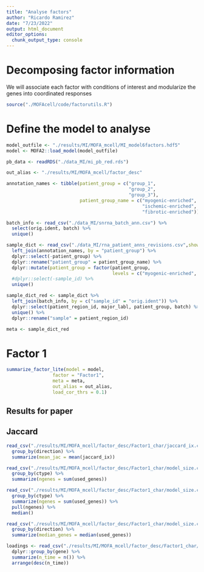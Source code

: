 ```yaml
---
title: "Analyse factors"
author: "Ricardo Ramirez"
date: "7/23/2022"
output: html_document
editor_options: 
  chunk_output_type: console
---
```


# Decomposing factor information

We will associate each factor with conditions of interest and modularize the genes
into coordinated responses

```r
source("./MOFAcell/code/factorutils.R")
```

# Define the model to analyse

```r
model_outfile <- "./results/MI/MOFA_mcell/MI_model6factors.hdf5"
model <- MOFA2::load_model(model_outfile)

pb_data <- readRDS("./data_MI/mi_pb_red.rds")

out_alias <- "./results/MI/MOFA_mcell/factor_desc"
```

```r
annotation_names <- tibble(patient_group = c("group_1", 
                                             "group_2", 
                                             "group_3"),
                           patient_group_name = c("myogenic-enriched", 
                                                  "ischemic-enriched", 
                                                  "fibrotic-enriched"))

batch_info <- read_csv("./data_MI/snrna_batch_ann.csv") %>%
  select(orig.ident, batch) %>%
  unique()

sample_dict <- read_csv("./data_MI/rna_patient_anns_revisions.csv",show_col_types = F) %>%
  left_join(annotation_names, by = "patient_group") %>%
  dplyr::select(-patient_group) %>%
  dplyr::rename("patient_group" = patient_group_name) %>%
  dplyr::mutate(patient_group = factor(patient_group, 
                                       levels = c("myogenic-enriched", "ischemic-enriched", "fibrotic-enriched"))) %>%
  #dplyr::select(-sample_id) %>%
  unique()

sample_dict_red <- sample_dict %>%
  left_join(batch_info, by = c("sample_id" = "orig.ident")) %>%
  dplyr::select(patient_region_id, major_labl, patient_group, batch) %>%
  unique() %>%
  dplyr::rename("sample" = patient_region_id)

meta <- sample_dict_red
```

# Factor 1

```r
summarize_factor_lite(model = model,
                 factor = "Factor1",
                 meta = meta,
                 out_alias = out_alias,
                 load_cor_thrs = 0.1)
```

## Results for paper

## Jaccard

```r
read_csv("./results/MI/MOFA_mcell/factor_desc/Factor1_char/jaccard_ix.csv") %>%
  group_by(direction) %>%
  summarize(mean_jac = mean(jaccard_ix))
```

```r
read_csv("./results/MI/MOFA_mcell/factor_desc/Factor1_char/model_size.csv") %>%
  group_by(ctype) %>%
  summarize(ngenes = sum(used_genes))

read_csv("./results/MI/MOFA_mcell/factor_desc/Factor1_char/model_size.csv") %>%
  group_by(ctype) %>%
  summarize(ngenes = sum(used_genes)) %>%
  pull(ngenes) %>%
  median()
```


```r
read_csv("./results/MI/MOFA_mcell/factor_desc/Factor1_char/model_size.csv") %>%
  group_by(direction) %>%
  summarize(median_genes = median(used_genes)) 
```


```r
loadings <- read_csv("./results/MI/MOFA_mcell/factor_desc/Factor1_char/loadings.csv") %>%
  dplyr::group_by(gene) %>%
  summarize(n_time = n()) %>%
  arrange(desc(n_time))
```


